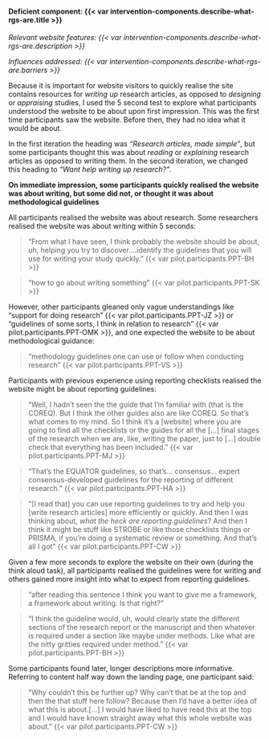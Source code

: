 #### Deficient component: {{< var intervention-components.describe-what-rgs-are.title >}}

_Relevant website features: {{< var intervention-components.describe-what-rgs-are.description >}}_

_Influences addressed: {{< var intervention-components.describe-what-rgs-are.barriers >}}_

Because it is important for website visitors to quickly realise the site contains resources for _writing up_ research articles, as opposed to _designing_ or _appraising_ studies, I used the 5 second test to explore what participants understood the website to be about upon first impression. This was the first time participants saw the website. Before then, they had no idea what it would be about.

In the first iteration the heading was _"Research articles, made simple"_, but some participants thought this was about _reading_ or _explaining_ research articles as opposed to writing them. In the second iteration, we changed this heading to _"Want help writing up research?"_. 

**On immediate impression, some participants quickly realised the website was about writing, but some did not, or thought it was about methodological guidelines**

All participants realised the website was about research. Some researchers realised the website was about writing within 5 seconds: 

> "From what I have seen, I think probably the website should be about, uh, helping you try to discover....identify the guidelines that you will use for writing your study quickly." {{< var pilot.participants.PPT-BH >}}

> "how to go about writing something" {{< var pilot.participants.PPT-SK >}}

However, other participants gleaned only vague understandings like "support for doing research" {{< var pilot.participants.PPT-JZ >}} or "guidelines of some sorts, I think in relation to research" {{< var pilot.participants.PPT-OMK >}}, and one expected the website to be about methodological guidance:

> "methodology guidelines one can use or follow when conducting research" {{< var pilot.participants.PPT-VS >}}

Participants with previous experience using reporting checklists realised the website might be about reporting guidelines:

> "Well, I hadn't seen the the guide that I'm familiar with (that is the COREQ). But I think the other guides also are like COREQ. So that's what comes to my mind. So I think it's a [website] where you are going to find all the checklists or the guides for all the [...] final stages of the research when we are, like, writing the paper, just to [...] double check that everything has been included." {{< var pilot.participants.PPT-MJ >}}

> "That's the EQUATOR guidelines, so that's... consensus... expert consensus-developed guidelines for the reporting of different research." {{< var pilot.participants.PPT-HA >}}

> "[I read that] you can use reporting guidelines to try and help you [write research articles] more efficiently or quickly. And then I was thinking about, _what the heck are reporting guidelines_? And then I think it might be stuff like STROBE or like those checklists things or PRISMA, if you're doing a systematic review or something. And that's all I got" {{< var pilot.participants.PPT-CW >}}

Given a few more seconds to explore the website on their own (during the think aloud task), all participants realised the guidelines were for writing and others gained more insight into what to expect from reporting guidelines.

> "after reading this sentence I think you want to give me a framework, a framework about writing. Is that right?"

> "I think the guideline would, uh, would clearly state the different sections of the research report or the manuscript and then whatever is required under a section like maybe under methods. Like what are the nitty gritties required under method." {{< var pilot.participants.PPT-BH >}}

Some participants found later, longer descriptions more informative. Referring to content half way down the landing page, one participant said: 

> "Why couldn't this be further up? Why can't that be at the top and then the that stuff here follow? Because then I'd have a better idea of what this is about.[...] I would have liked to have read this at the top and I would have known straight away what this whole website was about." {{< var pilot.participants.PPT-CW >}}

